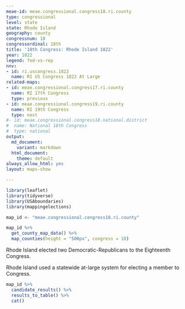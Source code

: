 ```yaml
---
meae-id: meae.congressional.congress18.ri.county
type: congressional
level: state
state: Rhode Island
geography: county
congressnum: 18
congressordinal: 18th
title: '18th Congress: Rhode Island 1822'
year: 1822
legend: fed-vs-rep
nnv:
- id: ri.uscongress.1822
  name: RI US Congress 1822 At Large
related-maps:
- id: meae.congressional.congress17.ri.county
  name: RI 17th Congress
  type: previous
- id: meae.congressional.congress19.ri.county
  name: RI 19th Congress
  type: next
#- id: meae.congressional.congress18.national.district
#  name: National 18th Congress
#  type: national
output:
  md_document:
    variant: markdown
  html_document:
    theme: default
always_allow_html: yes
layout: maps-show

---
```


```r
library(leaflet)
library(tidyverse)
library(USAboundaries)
library(mappingelections)

map_id <- "meae.congressional.congress18.ri.county"
```

<div class="map">

```r
map_id %>%
  get_county_map_data() %>%
  map_counties(height = "500px", congress = 18)
```

</div>

Rhode Island elected two Democratic-Republicans to the Eighteenth Congress.

Rhode Island used a statewide at-large system for electing a member to Congress.

<div class="results-table">

```r
map_id %>%
  candidate_results() %>%
  results_to_table() %>%
  cat()
```

</div>
